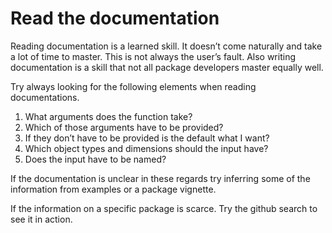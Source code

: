 # Read the documentation

Reading documentation is a learned skill. 
It doesn't come naturally and take a lot of time to master. 
This is not always the user's fault. 
Also writing documentation is a skill that not all package developers master equally well.

Try always looking for the following elements when reading documentations.

(1) What arguments does the function take?
(2) Which of those arguments have to be provided?
(3) If they don't have to be provided is the default what I want?
(4) Which object types and dimensions should the input have?
(5) Does the input have to be named?

If the documentation is unclear in these regards try inferring some of the 
information from examples or a package vignette.

If the information on a specific package is scarce. 
Try the github search to see it in action.
